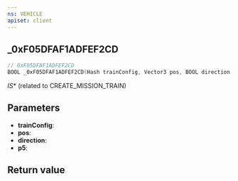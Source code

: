 ```yaml
---
ns: VEHICLE
apiset: client
---
```

## _0xF05DFAF1ADFEF2CD

```c
// 0xF05DFAF1ADFEF2CD
BOOL _0xF05DFAF1ADFEF2CD(Hash trainConfig, Vector3 pos, BOOL direction, BOOL p5);
```

_IS_* (related to CREATE_MISSION_TRAIN)

## Parameters
* **trainConfig**:
* **pos**:
* **direction**:
* **p5**:

## Return value